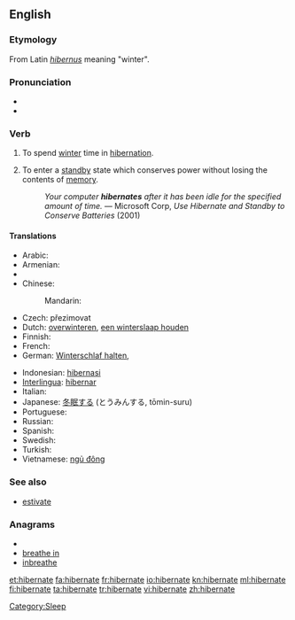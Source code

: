 ==English==

===Etymology===
From Latin ''[[hibernus]]'' meaning "winter".

===Pronunciation===
* {{SAMPA|/"haIb@%neIt/}}
* {{IPA|/ˈhaɪbəˌneɪt/}}

===Verb===
{{en-verb|hibernat|ing}}

# {{intransitive}} To spend [[winter]] time in [[hibernation]].
# {{intransitive}} {{computing}} To enter a [[standby]] state which conserves power without losing the contents of [[memory]].
#: ''Your computer '''hibernates''' after it has been idle for the specified amount of time.'' &mdash; Microsoft Corp, ''Use Hibernate and Standby to Conserve Batteries'' (2001)

====Translations====
{{trans-top|winter sleep}}
* Arabic: {{t|ar|أسبت|tr='asbata}}
* Armenian: {{t|hy|ձմեռել|tr=jmeṙel}}
* {{trreq|Catalan}}
* Chinese:
*: Mandarin: {{t-|cmn|冬眠|tr=dōngmián|sc=Hani}}
* Czech: přezimovat
* Dutch: [[overwinteren]], [[een winterslaap houden]]
* Finnish: {{t-|fi|horrostaa}}
* French: {{t+|fr|hiberner}}
* German: [[Winterschlaf halten]],  {{t|de|überwintern}}
{{trans-mid}}
* Indonesian: [[hibernasi]]
* [[Interlingua]]: [[hibernar]]
* Italian: {{t-|it|ibernare}}
* Japanese: [[冬眠]]する (とうみんする, tōmin-suru)
* Portuguese: {{t+|pt|hibernar}}
* Russian: {{t+|ru|зимовать|tr=zimovát'}}
* Spanish: {{t-|es|hibernar}}
* Swedish: {{t+|sv|övervintra}}
* Turkish: {{t+|tr|kış uykusuna yatmak}}
* Vietnamese: [[ngủ đông]]
{{trans-bottom}}

{{trans-top|computer standby}}
{{trans-mid}}
{{trans-bottom}}

===See also===
* [[estivate]]

===Anagrams===
* {{alphagram|abeehinrt}}
* [[breathe in#English|breathe in]]
* [[inbreathe#English|inbreathe]]

[[Category:Sleep]]

[[et:hibernate]]
[[fa:hibernate]]
[[fr:hibernate]]
[[io:hibernate]]
[[kn:hibernate]]
[[ml:hibernate]]
[[fi:hibernate]]
[[ta:hibernate]]
[[tr:hibernate]]
[[vi:hibernate]]
[[zh:hibernate]]